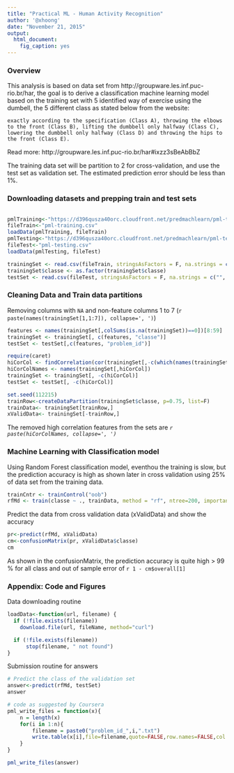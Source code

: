```yaml
---
title: "Practical ML - Human Activity Recognition"
author: '@xhoong'
date: "November 21, 2015"
output: 
  html_document: 
    fig_caption: yes
---
```


### Overview

This analysis is based on data set from http://groupware.les.inf.puc-rio.br/har, the goal is to derive a classification machine learning model based on the training set with 5 identified way of exercise using the dumbell, the 5 different class as stated below from the website:

```
exactly according to the specification (Class A), throwing the elbows to the front (Class B), lifting the dumbbell only halfway (Class C), lowering the dumbbell only halfway (Class D) and throwing the hips to the front (Class E).
```

Read more: http://groupware.les.inf.puc-rio.br/har#ixzz3sBeAbBbZ

The training data set will be partition to 2 for cross-validation, and use the test set as validation set. The estimated prediction error should be less than 1%. 

### Downloading datasets and prepping train and test sets
```r
```
```r
pmlTraining<-"https://d396qusza40orc.cloudfront.net/predmachlearn/pml-training.csv"
fileTrain<-"pml-training.csv"
loadData(pmlTraining, fileTrain)
pmlTesting<-"https://d396qusza40orc.cloudfront.net/predmachlearn/pml-testing.csv"
fileTest<-"pml-testing.csv"
loadData(pmlTesting, fileTest)

trainingSet <- read.csv(fileTrain, stringsAsFactors = F, na.strings = c("", "NA"))
trainingSet$classe <- as.factor(trainingSet$classe)
testSet <- read.csv(fileTest, stringsAsFactors = F, na.strings = c("", "NA"))
```

### Cleaning Data and Train data partitions

Removing columns with `NA` and non-feature columns 1 to 7 (`r paste(names(trainingSet[1,1:7]), collapse=', ')`)

```r
features <- names(trainingSet[,colSums(is.na(trainingSet))==0])[8:59]
trainingSet <- trainingSet[, c(features, "classe")]
testSet <- testSet[,c(features, "problem_id")]

```

```r
require(caret)
hiCorCol <- findCorrelation(cor(trainingSet[,-c(which(names(trainingSet)=="classe"))]), cutoff = 0.9)
hiCorColNames <- names(trainingSet[,hiCorCol])
trainingSet <- trainingSet[, -c(hiCorCol)]
testSet <- testSet[, -c(hiCorCol)]

set.seed(112215)
trainRow<-createDataPartition(trainingSet$classe, p=0.75, list=F)
trainData<- trainingSet[trainRow,]
xValidData<- trainingSet[-trainRow,]
```

The removed high correlation features from the sets are *`r paste(hiCorColNames, collapse=', ')`*

### Machine Learning with Classification model

Using Random Forest classification model, eventhou the training is slow, but the prediction accuracy is high as shown later in cross validation using 25% of data set from the training data.

```r
trainCntr <- trainControl("oob")
rfMd <- train(classe ~ ., trainData, method = "rf", ntree=200, importance=T, trControl=trainCntr)
```

Predict the data from cross validation data (xValidData) and show the accuracy

```r
pr<-predict(rfMd, xValidData)
cm<-confusionMatrix(pr, xValidData$classe)
cm
```

As shown in the confusionMatrix, the prediction accuracy is quite high > 99 % for all class and out of sample error of `r 1 - cm$overall[1]`

### Appendix: Code and Figures

Data downloading routine
```r
loadData<-function(url, filename) {
  if (!file.exists(filename))
    download.file(url, fileName, method="curl")

  if (!file.exists(filename))
      stop(filename, " not found")
}

```

Submission routine for answers
```r
# Predict the class of the validation set
answer<-predict(rfMd, testSet)
answer

# code as suggested by Coursera
pml_write_files = function(x){
    n = length(x)
    for(i in 1:n){
        filename = paste0("problem_id_",i,".txt")
        write.table(x[i],file=filename,quote=FALSE,row.names=FALSE,col.names=FALSE)
    }
}

pml_write_files(answer)
```

